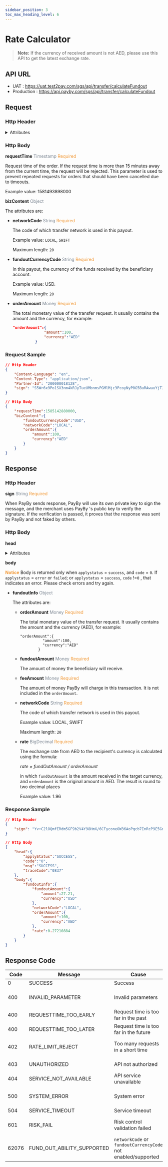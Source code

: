 ```yaml
---
sidebar_position: 3
toc_max_heading_level: 6
---
```



# Rate Calculator

> **Note:** If the currency of received amount is not AED, please use this API to get the latest exchange rate.


## API URL

- UAT : https://uat.test2pay.com/sgs/api/transfer/calculateFundout
- Production : https://api.payby.com/sgs/api/transfer/calculateFundout


## Request

### Http Header


<details>
  <summary>Attributes</summary>
  <RequestHeader/>
</details>


### Http Body


**requestTime** <font color = ' #7d8793'>Timestamp</font> <font color = '#f19938'>Required</font>

Request time of the order. If the request time is more than 15 minutes away from the current time, the request will be rejected. This parameter is used to prevent repeated requests for orders that should have been cancelled due to timeouts.

Example value: 1581493898000


**bizContent** <font color = ' #7d8793'>Object</font>

The attributes are:

- **networkCode** <font color = ' #7d8793'>String</font> <font color = '#f19938'>Required</font>

  The code of which transfer network is used in this payout.

  Example value: `LOCAL`, `SWIFT`

  Maximum length: `20`

  

- **fundoutCurrencyCode** <font color = ' #7d8793'>String</font> <font color = '#f19938'>Required</font>

  In this payout, the currency of the funds received by the beneficiary account.

  Example value: USD.

  Maximum length: `20`

  

- **orderAmount** <font color = ' #7d8793'>Money</font> <font color = '#f19938'>Required</font>

  The total monetary value of the transfer request. It usually contains the amount and the currency, for example:

  ```json
  "orderAmount":{
                "amount":100,
                "currency":"AED"
            }
  ```

  

### Request Sample

```json
// Http Header
{
    "Content-Language": "en",
    "Content-Type": "application/json",
    "Partner-Id": "200000018128",
    "sign": "S5Wr6x9Po1SX3nm4kRJyTueUMbnmsPGMlMjc3PcoyNyP0G5BuRAwauYjTJLeto6Bu1+893zCGmj201mjrvcXP4v/uMzQxRav5PBMp9VuQ+3dOFGclQAwr8cFAKuBDHhGAAkw1iVpdC8ZZLGl/jRUv3PCiZh6VyOLnrK7ZIevB/TetQSzCmN1xDIQo8mpDYz7YY/jSzYBnD17ePvkr4qQOWNUh7FF2nd29lo9KOQl5tJVoqT/D+PVSlZeuGr+wxBYCAyGqbVXXSAGcwF1egF6ISLJ29jpHcX/LACXxF/uf5cdzbudwPB2X0wtRw9WnowY3RUq34sidoF4DIShXVFHAg=="
}

// Http Body
{
    "requestTime":1585142880000,
    "bizContent":{
        "fundoutCurrencyCode":"USD",
        "networkCode":"LOCAL",
        "orderAmount":{
            "amount":100,
            "currency":"AED"
        }
    }
}
```


## Response

### Http Header


**sign**   <font color = ' #7d8793'>String</font>   <font color = '#f19938'>Required</font>

When PayBy sends response, PayBy will use its own private key to sign the message, and the merchant uses PayBy 's public key to verify the signature. If the verification is passed, it proves that the response was sent by PayBy and not faked by others.


### Http Body

**head**

<details>
  <summary>Attributes</summary>
  <ResponseHead/>
</details>

**body**

**<font color = '#f19938'>Notice</font>**
Body is returned only when `applystatus` = `success`, and `code` = `0`.
If `applystatus` = `error` or `failed`; or `applystatus` = `success`, `code` !=`0` , that indicates an error. Please check errors and try again.

- **fundoutInfo** <font color = ' #7d8793'>Object</font>

  The attributes are:

  - **orderAmount** <font color = ' #7d8793'>Money</font> <font color = '#f19938'>Required</font>
    
    The total monetary value of the transfer request. It usually contains the amount and the currency (AED), for example:

      ```
      "orderAmount":{
                "amount":100,
                "currency":"AED"
              }
      ```
    

  - **fundoutAmount** <font color = ' #7d8793'>Money</font> <font color = '#f19938'>Required</font>

    The amount of money the beneficiary will receive.

    

  - **feeAmount** <font color = ' #7d8793'>Money</font> <font color = '#f19938'>Required</font>

    The amount of money PayBy will charge in this transaction. It is not included in the `orderAmount`.

    

  - **networkCode** <font color = ' #7d8793'>String</font> <font color = '#f19938'>Required</font>

    The code of which transfer network is used in this payout.

    Example value: LOCAL, SWIFT

    Maximum length: `20`

    

  - **rate** <font color = ' #7d8793'>BigDecimal</font> <font color = '#f19938'>Required</font>

    The exchange rate from AED to the recipient's currency is calculated using the formula: 
    
    *rate = fundOutAmount / orderAmount*
    
    in which `fundOutAmount` is the amount received in the target currency, and `orderAmount` is the original amount in AED. The result is round to two decimal places

    Example value: 1.96


### Response Sample

```json
// Http Header
{
    "sign": "Yv+C2lOQmfERdm5GF9b2V4Y98HmX/6CFyconeOW36AoPqcb7InRcP9E5GnvJLfMoCScuNP4FBdJ5tJpL0A7yPHUMfxARi05jFRSMG97JJazDbWTbRkNM1ZupmTubhUvxvRCgvJp1k0c5yrHph+F+++W5eYho92xnkNgd62BS27i0iDRGzGSmsaPpK7MFcdlvnbbnmDZZJ0LH6RhYiJLYKl+znllQx3jNfCRjV28o22FZ35Q43mZTsS4uAZWbZ/KfaqWoV3sN62Cjj8DSg3mD6GCGWSVbxLq58DUxAq+6GwJ7Gj0Dc9nMXP3gnFW7dodQ9AjL2iHnH6Zh1Pw2D5/ung=="
}

// Http Body
{
    "head":{
        "applyStatus":"SUCCESS",
        "code":"0",
        "msg":"SUCCESS",
        "traceCode":"0837"
    },
    "body":{
        "fundoutInfo":{
            "fundoutAmount":{
                "amount":27.21,
                "currency":"USD"
            },
            "networkCode":"LOCAL",
            "orderAmount":{
                "amount":100,
                "currency":"AED"
            },
            "rate":0.27210884
        }
    }
}
```

## Response Code


| **Code** | **Message**                | **Cause**                                                  | **Workaround**                  |
|----------|----------------------------|-------------------------------------------------------------|-------------------------------|
| 0        | SUCCESS                    | Success                                                     |                               |
| 400      | INVALID_PARAMETER          | Invalid parameters                                          | Adjust the request parameters |
| 400      | REQUESTTIME_TOO_EARLY      | Request time is too far in the past                        | Adjust the request time       |
| 400      | REQUESTTIME_TOO_LATER      | Request time is too far in the future                      | Adjust the request time       |
| 402      | RATE_LIMIT_REJECT          | Too many requests in a short time                          | Reduce request frequency      |
| 403      | UNAUTHORIZED               | API not authorized                                          | Contact PayBy                 |
| 404      | SERVICE_NOT_AVAILABLE      | API service unavailable                                     | Contact PayBy                 |
| 500      | SYSTEM_ERROR               | System error                                                | Contact PayBy and retry later |
| 504      | SERVICE_TIMEOUT            | Service timeout                                             | Retry later                   |
| 601      | RISK_FAIL                  | Risk control validation failed                              | Adjust the business logic     |
| 62076    | FUND_OUT_ABILITY_SUPPORTED | `networkCode` or `fundoutCurrencyCode` not enabled/supported | Contact PayBy   |

